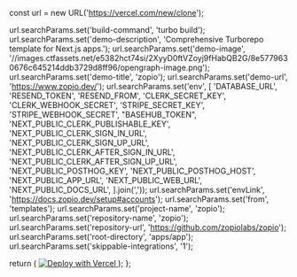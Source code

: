   const url = new URL('https://vercel.com/new/clone');

  url.searchParams.set('build-command', 'turbo build');
  url.searchParams.set('demo-description', 'Comprehensive Turborepo template for Next.js apps.');
  url.searchParams.set('demo-image', '//images.ctfassets.net/e5382hct74si/2XyyD0ftVZoyj9fHabQB2G/8e5779630676c645214ddb3729d8ff96/opengraph-image.png');
  url.searchParams.set('demo-title', 'zopio');
  url.searchParams.set('demo-url', 'https://www.zopio.dev/');
  url.searchParams.set('env', [
    'DATABASE_URL',
    'RESEND_TOKEN',
    'RESEND_FROM',
    'CLERK_SECRET_KEY',
    'CLERK_WEBHOOK_SECRET',
    'STRIPE_SECRET_KEY',
    'STRIPE_WEBHOOK_SECRET',
    "BASEHUB_TOKEN",
    'NEXT_PUBLIC_CLERK_PUBLISHABLE_KEY',
    'NEXT_PUBLIC_CLERK_SIGN_IN_URL',
    'NEXT_PUBLIC_CLERK_SIGN_UP_URL',
    'NEXT_PUBLIC_CLERK_AFTER_SIGN_IN_URL',
    'NEXT_PUBLIC_CLERK_AFTER_SIGN_UP_URL',
    'NEXT_PUBLIC_POSTHOG_KEY',
    'NEXT_PUBLIC_POSTHOG_HOST',
    'NEXT_PUBLIC_APP_URL',
    'NEXT_PUBLIC_WEB_URL',
    'NEXT_PUBLIC_DOCS_URL',
  ].join(','));
  url.searchParams.set('envLink', 'https://docs.zopio.dev/setup#accounts');
  url.searchParams.set('from', 'templates');
  url.searchParams.set('project-name', 'zopio');
  url.searchParams.set('repository-name', 'zopio');
  url.searchParams.set('repository-url', 'https://github.com/zopiolabs/zopio');
  url.searchParams.set('root-directory', 'apps/app');
  url.searchParams.set('skippable-integrations', '1');

  return (
    <a href={url.toString()}>
      <img src="https://vercel.com/button" alt="Deploy with Vercel" />
    </a>
  );
};
